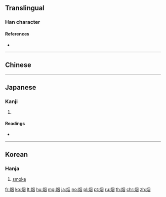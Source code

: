 {{also|煙|菸}}
==Translingual==

===Han character===
{{Han char|rn=86|rad=火|as=06|sn=10|four=|canj=FWK|ids=⿰火因}}

====References====
* {{Han ref|kx=0671.040|dkj=19022|dj=1080.030|hdz=32199.120|uh=70DF|ud=28895}}

----

==Chinese==
{{zh-see|煙}}

----

==Japanese==

===Kanji===
{{ja-kanji|grade=|rs=火06}}

# {{alternative form of|煙|lang=ja}}

====Readings====
* {{ja-readings|on=[[えん]] (en)|kun=[[けむり]] (kemuri), [[けむる]] (kemuru), [[けむい]] (kemui)}}

----

==Korean==

===Hanja===
{{ko-hanja|hangeul=연|eumhun=|rv=yeon|mr=yŏn|y=yen}}

# [[smoke]]

[[fr:烟]]
[[ko:烟]]
[[lt:烟]]
[[hu:烟]]
[[mg:烟]]
[[ja:烟]]
[[no:烟]]
[[pl:烟]]
[[pt:烟]]
[[ru:烟]]
[[th:烟]]
[[chr:烟]]
[[zh:烟]]
